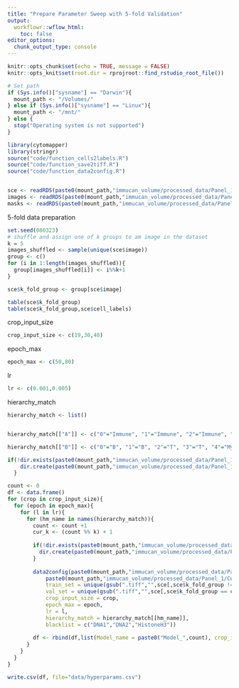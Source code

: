 ```yaml
---
title: "Prepare Parameter Sweep with 5-fold Validation"
output:
  workflowr::wflow_html:
    toc: false
editor_options:
  chunk_output_type: console
---
```


```r
knitr::opts_chunk$set(echo = TRUE, message = FALSE)
knitr::opts_knit$set(root.dir = rprojroot::find_rstudio_root_file())

# Set path
if (Sys.info()["sysname"] == "Darwin"){
  mount_path <- "/Volumes/"
} else if (Sys.info()["sysname"] == "Linux"){
  mount_path <- "/mnt/"
} else {
  stop("Operating system is not supported")
}
```

```r
library(cytomapper)
library(stringr)
source("code/function_cells2labels.R")
source("code/function_save2tiff.R")
source("code/function_data2config.R")


sce <- readRDS(paste0(mount_path,"immucan_volume/processed_data/Panel_1/cell_classification/sce_selected.rds"))
images <- readRDS(paste0(mount_path,"immucan_volume/processed_data/Panel_1/cell_classification/all_images.rds"))
masks <- readRDS(paste0(mount_path,"immucan_volume/processed_data/Panel_1/cell_classification/all_masks.rds"))

```


5-fold data preparation
```r
set.seed(080323)
# shuffle and assign one of k groups to am image in the dataset
k = 5
images_shuffled <- sample(unique(sce$image))
group <- c()
for (i in 1:length(images_shuffled)){
  group[images_shuffled[i]] <- i%%k+1
}

sce$k_fold_group <- group[sce$image]

table(sce$k_fold_group)
table(sce$k_fold_group,sce$cell_labels)
```

crop_input_size
```r
crop_input_size <- c(19,30,40)
```

epoch_max
```r
epoch_max <- c(50,80)
```

lr
```r
lr <- c(0.001,0.005)
```

hierarchy_match
```r
hierarchy_match <- list()


hierarchy_match[["A"]] <- c("0"="Immune", "1"="Immune", "2"="Immune", "3"="Immune", "4"="Immune", "5"="Immune", "6"="Immune", "7"="Other", "8"="Immune", "9"="Immune", "10"="Immune", "11"="Immune", "12"="Immune", "13"="Other", "-1"="Other")

hierarchy_match[["B"]] <- c("0"="B", "1"="B", "2"="T", "3"="T", "4"="Myeloid", "5"="Myeloid", "6"="Myeloid", "7"="Other", "8"="Myeloid", "9"="T", "10"="Myeloid", "11"="B", "12"="T", "13"="Tumor", "-1"="Other")

```


```r
if(!dir.exists(paste0(mount_path,"immucan_volume/processed_data/Panel_1/CellSighter/ParamSweep"))){
    dir.create(paste0(mount_path,"immucan_volume/processed_data/Panel_1/CellSighter/ParamSweep"))
  }

count <- 0
df <- data.frame()
for (crop in crop_input_size){
  for (epoch in epoch_max){
    for (l in lr){
      for (hm_name in names(hierarchy_match)){
        count <- count +1
        cur_k <- (count %% k) + 1
        
        if(!dir.exists(paste0(mount_path,"immucan_volume/processed_data/Panel_1/CellSighter/ParamSweep/Model_",count,"/"))){
          dir.create(paste0(mount_path,"immucan_volume/processed_data/Panel_1/CellSighter/ParamSweep/Model_",count,"/"))
        }
        
        data2config(paste0(mount_path,"immucan_volume/processed_data/Panel_1/CellSighter/ParamSweep/Model_",count,"/"),
            paste0(mount_path,"immucan_volume/processed_data/Panel_1/CellSighter/Input/"),
            train_set = unique(gsub(".tiff","",sce[,sce$k_fold_group != cur_k]$image)),
            val_set = unique(gsub(".tiff","",sce[,sce$k_fold_group == cur_k]$image)),
            crop_input_size = crop,
            epoch_max = epoch,
            lr = l,
            hierarchy_match = hierarchy_match[[hm_name]],
            blacklist = c("DNA1","DNA2","HistoneH3"))
        
        df <- rbind(df,list(Model_name = paste0("Model_",count), crop_input_size = crop, epoch_max = epoch, lr = l, hierarchy_match = hm_name, val_set = cur_k))
      }
    }
  }
}

write.csv(df, file="data/hyperparams.csv")

```



